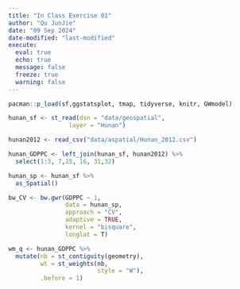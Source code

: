```yaml
---
title: "In Class Exercise 01"
author: "Qu JunJie"
date: "09 Sep 2024"
date-modified: "last-modified"
execute: 
  eval: true
  echo: true
  message: false
  freeze: true
  warning: false
---
```


```r
pacman::p_load(sf,ggstatsplot, tmap, tidyverse, knitr, GWmodel)
```

```r
hunan_sf <- st_read(dsn = "data/geospatial", 
                 layer = "Hunan")
```

```r
hunan2012 <- read_csv("data/aspatial/Hunan_2012.csv")
```

```r
hunan_GDPPC <- left_join(hunan_sf, hunan2012) %>%
  select(1:3, 7,15, 16, 31,32)
```

```r
hunan_sp <- hunan_sf %>%
  as_Spatial()
```

```r
bw_CV <- bw.gwr(GDPPC ~ 1,
                data = hunan_sp,
                approach = "CV",
                adaptive = TRUE,
                kernel = "bisquare",
                longlat = T)
```

```r
wm_q <- hunan_GDPPC %>%
  mutate(nb = st_contiguity(geometry),
         wt = st_weights(nb,
                         style = "W"),
         .before = 1)
```
